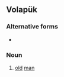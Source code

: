 ==Volapük==

===Alternative forms===
* {{l|vo|bayledan}}

===Noun===
{{infl|vo|noun}}

# [[old]] [[man]]
